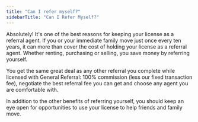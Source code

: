 ```yaml
---
title: "Can I refer myself?"
sidebarTitle: "Can I Refer Myself?"
---
```


Absolutely\! It's one of the best reasons for keeping your license as a referral agent. If you or your immediate family move just once every ten years, it can more than cover the cost of holding your license as a referral agent. Whether renting, purchasing or selling, you save money by referring yourself.

You get the same great deal as any other referral you complete while licensed with General Referral: 100% commission (less our fixed transaction fee), negotiate the best referral fee you can get and choose any agent you are comfortable with.

In addition to the other benefits of referring yourself, you should keep an eye open for opportunities to use your license to help friends and family move.